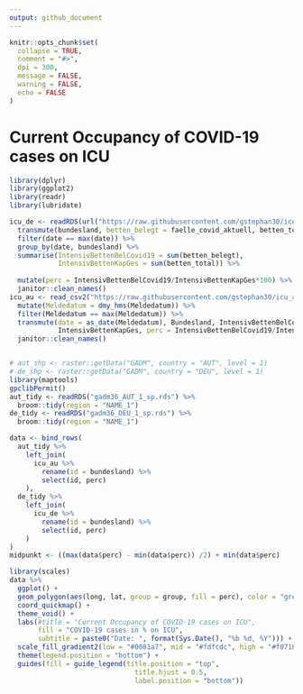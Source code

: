 ```yaml
---
output: github_document
---
```


<!-- README.md is generated from README.Rmd. Please edit that file -->

```r
knitr::opts_chunk$set(
  collapse = TRUE,
  comment = "#>",
  dpi = 300,
  message = FALSE,
  warning = FALSE,
  echo = FALSE
)
```

# Current Occupancy of COVID-19 cases on ICU


```r
library(dplyr)
library(ggplot2)
library(readr)
library(lubridate)

icu_de <- readRDS(url("https://raw.githubusercontent.com/gstephan30/icu_covid_data/master/data/covid_beds.rds")) %>% 
  transmute(bundesland, betten_belegt = faelle_covid_aktuell, betten_total, perc = betten_belegt/betten_total, date = as_date(daten_stand)) %>% 
  filter(date == max(date)) %>% 
  group_by(date, bundesland) %>% 
  summarise(IntensivBettenBelCovid19 = sum(betten_belegt), 
            IntensivBettenKapGes = sum(betten_total)) %>% 
  
  mutate(perc = IntensivBettenBelCovid19/IntensivBettenKapGes*100) %>% 
  janitor::clean_names() 
icu_au <- read_csv2("https://raw.githubusercontent.com/gstephan30/icu_au/master/data_recent/Hospitalisierung.csv") %>% 
  mutate(Meldedatum = dmy_hms(Meldedatum)) %>% 
  filter(Meldedatum == max(Meldedatum)) %>% 
  transmute(date = as_date(Meldedatum), Bundesland, IntensivBettenBelCovid19, 
            IntensivBettenKapGes, perc = IntensivBettenBelCovid19/IntensivBettenKapGes*100) %>% 
  janitor::clean_names()


# aut_shp <- raster::getData("GADM", country = "AUT", level = 1)
# de_shp <- raster::getData("GADM", country = "DEU", level = 1)
library(maptools)
gpclibPermit()
aut_tidy <- readRDS("gadm36_AUT_1_sp.rds") %>% 
  broom::tidy(region = "NAME_1")
de_tidy <- readRDS("gadm36_DEU_1_sp.rds") %>% 
  broom::tidy(region = "NAME_1")

data <- bind_rows(
  aut_tidy %>% 
    left_join(
      icu_au %>% 
        rename(id = bundesland) %>% 
        select(id, perc)
    ),
  de_tidy %>% 
    left_join(
      icu_de %>% 
        rename(id = bundesland) %>% 
        select(id, perc)
    ) 
) 
midpunkt <- ((max(data$perc) - min(data$perc)) /2) + min(data$perc)
```


```r
library(scales)
data %>% 
  ggplot() +
  geom_polygon(aes(long, lat, group = group, fill = perc), color = "grey20") +
  coord_quickmap() +
  theme_void() +
  labs(#title = "Current Occupancy of COVID-19 cases on ICU",
       fill = "COVID-19 cases in % on ICU",
       subtitle = paste0("Date: ", format(Sys.Date(), "%b %d, %Y"))) +
  scale_fill_gradient2(low = "#0081a7", mid = "#fdfcdc", high = "#f07167", midpoint = midpunkt) +
  theme(legend.position = "bottom") +
  guides(fill = guide_legend(title.position = "top",
                               title.hjust = 0.5,
                               label.position = "bottom"))




```

